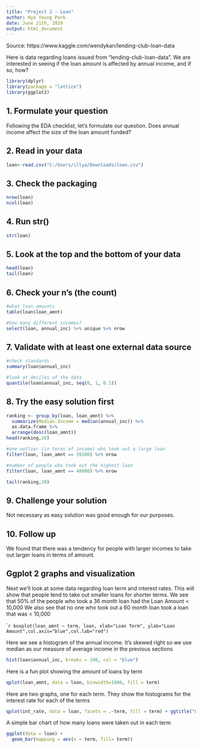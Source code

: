 ---
title: "Project 2 - Loan"
author: Hye Young Park
date: June 21th, 2019
output: html_document
---
Source: https://www.kaggle.com/wendykan/lending-club-loan-data

Here is data regarding loans issued from "lending-club-loan-data". 
We are interested in seeing if the loan amount is affected
by annual income, and if so, how?
```{r}
library(dplyr)
library(package = "lattice")
library(ggplot2)
```

## 1.	Formulate your question
Following the EDA checklist, let's formulate our question.
Does annual income affect the size of the loan amount funded?

## 2.	Read in your data
```{r}
loan<-read.csv("C:/Users/illya/Downloads/loan.csv")
```

## 3.	Check the packaging
```{r}
nrow(loan)
ncol(loan)
```


## 4.	Run str()
```{r}
str(loan)
```

## 5.	Look at the top and the bottom of your data
```{r}
head(loan)
tail(loan)
```

## 6.	Check your n’s (the count)
```{r}
#what loan amounts
table(loan$loan_amnt)

#how many different incomes?
select(loan, annual_inc) %>% unique %>% nrow 
```


## 7.	Validate with at least one external data source
```{r}
#check standards
summary(loan$annual_inc)

#look at deciles of the data
quantile(loan$annual_inc, seq(0, 1, 0.1)) 
```

## 8.	Try the easy solution first
```{r}
ranking <- group_by(loan, loan_amnt) %>%  
  summarize(Median.Income = median(annual_inc)) %>% 
  as.data.frame %>%  
  arrange(desc(loan_amnt))
head(ranking,10)

#one outlier (in terms of income) who took out a large loan 
filter(loan, loan_amnt == 39200) %>% nrow

#number of people who took out the highest loan
filter(loan, loan_amnt == 40000) %>% nrow

tail(ranking,10)
```

## 9.	Challenge your solution
Not necessary as easy solution was good enough for our purposes.

## 10. Follow up
We found that there was a tendency for people with larger incomes to take out larger
loans in terms of amount.

## Ggplot 2 graphs and visualization
Next we'll look at some data regarding loan term and interest rates.
This will show that people tend to take out smaller loans for shorter terms.
We see that 50% of the people who took a 36 month loan had the Loan Amount < 10,000
We also see that no one who took out a 60 month loan took a loan that was < 10,000

````{r}
boxplot(loan_amnt ~ term, loan, xlab="Loan Term", ylab="Loan Amount",col.axis="blue",col.lab="red")
```


Here we see a histogram of the annual income. It's skewed right so we use median as our
measure of average income in the previous sections
```{r}
hist(loan$annual_inc, breaks = 100, col = "blue")
```

Here is a fun plot showing the amount of loans by term
```{r}
qplot(loan_amnt, data = loan, binwidth=1000, fill = term)
```

Here are two graphs, one for each term. They show the histograms for the interest rate for each of the terms
```{r}
qplot(int_rate, data = loan, facets = .~term, fill = term) + ggtitle("Loan Interest by term")
```

A simple bar chart of how many loans were taken out in each term
```{r}
ggplot(data = loan) + 
  geom_bar(mapping = aes(x = term, fill= term))
```




